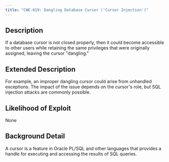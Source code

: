 ```yaml
---
title: "CWE-619: Dangling Database Cursor ('Cursor Injection')"
---
```


## Description
If a database cursor is not closed properly, then it could become accessible to other users while retaining the same privileges that were originally assigned, leaving the cursor "dangling."

## Extended Description
For example, an improper dangling cursor could arise from unhandled exceptions. The impact of the issue depends on the cursor's role, but SQL injection attacks are commonly possible.

## Likelihood of Exploit
None

## Background Detail
A cursor is a feature in Oracle PL/SQL and other languages that provides a handle for executing and accessing the results of SQL queries.
        